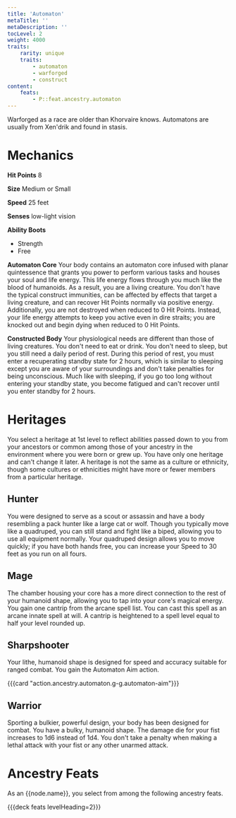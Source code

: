```yaml
---
title: 'Automaton'
metaTitle: ''
metaDescription: ''
tocLevel: 2
weight: 4000
traits:
    rarity: unique
    traits:
        - automaton
        - warforged
        - construct
content:
    feats:
        - P::feat.ancestry.automaton
---
```


Warforged as a race are older than Khorvaire knows. Automatons are usually from Xen'drik and found in stasis.

# Mechanics

**Hit Points** 8

**Size** Medium or Small

**Speed** 25 feet

**Senses** low-light vision

**Ability Boots**

-   Strength
-   Free

**Automaton Core** Your body contains an automaton core infused with planar quintessence that grants you power to perform various tasks and houses your soul and life energy. This life energy flows through you much like the blood of humanoids. As a result, you are a living creature. You don't have the typical construct immunities, can be affected by effects that target a living creature, and can recover Hit Points normally via positive energy. Additionally, you are not destroyed when reduced to 0 Hit Points. Instead, your life energy attempts to keep you active even in dire straits; you are knocked out and begin dying when reduced to 0 Hit Points.

**Constructed Body** Your physiological needs are different than those of living creatures. You don't need to eat or drink. You don't need to sleep, but you still need a daily period of rest. During this period of rest, you must enter a recuperating standby state for 2 hours, which is similar to sleeping except you are aware of your surroundings and don't take penalties for being unconscious. Much like with sleeping, if you go too long without entering your standby state, you become fatigued and can't recover until you enter standby for 2 hours.

# Heritages

You select a heritage at 1st level to reflect abilities passed down to you from your ancestors or common among those of your ancestry in the environment where you were born or grew up. You have only one heritage and can't change it later. A heritage is not the same as a culture or ethnicity, though some cultures or ethnicities might have more or fewer members from a particular heritage.

## Hunter

You were designed to serve as a scout or assassin and have a body resembling a pack hunter like a large cat or wolf. Though you typically move like a quadruped, you can still stand and fight like a biped, allowing you to use all equipment normally. Your quadruped design allows you to move quickly; if you have both hands free, you can increase your Speed to 30 feet as you run on all fours.

## Mage

The chamber housing your core has a more direct connection to the rest of your humanoid shape, allowing you to tap into your core's magical energy. You gain one cantrip from the arcane spell list. You can cast this spell as an arcane innate spell at will. A cantrip is heightened to a spell level equal to half your level rounded up.

## Sharpshooter

Your lithe, humanoid shape is designed for speed and accuracy suitable for ranged combat. You gain the Automaton Aim action.

{{{card "action.ancestry.automaton.g-g.automaton-aim"}}}

## Warrior

Sporting a bulkier, powerful design, your body has been designed for combat. You have a bulky, humanoid shape. The damage die for your fist increases to 1d6 instead of 1d4. You don't take a penalty when making a lethal attack with your fist or any other unarmed attack.

# Ancestry Feats

As an {{node.name}}, you select from among the following ancestry feats.

{{{deck feats levelHeading=2}}}
